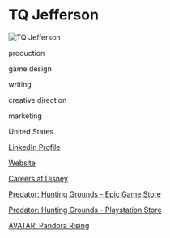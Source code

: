 # TQ Jefferson

![TQ Jefferson](https://media-exp1.licdn.com/dms/image/C4E03AQF_CcHM43phzw/profile-displayphoto-shrink_200_200/0?e=1596672000&v=beta&t=vtq2xIozJ1GvAg0JwgUQEg9dkE95ax98Aw5v7Rwex_Y)

<Skills>

production

game design

writing

creative direction

marketing

</Skills>

<Location>

United States

</Location>

<Business>

[LinkedIn Profile](www.linkedin.com/in/tqjefferson)

[Website](https://www.facebook.com/predatorhg/)

[Careers at Disney](https://jobs.disneycareers.com)

</Business>



<Games>

[Predator: Hunting Grounds - Epic Game Store](https://www.epicgames.com/store/en-US/product/predator-hunting-grounds/home)

[Predator: Hunting Grounds - Playstation Store](https://www.playstation.com/en-us/games/predator-hunting-grounds-ps4/)

[AVATAR: Pandora Rising](https://www.avatarpandorarising.com/)

</Games>
